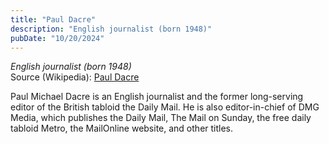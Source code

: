 ```yaml
---
title: "Paul Dacre"
description: "English journalist (born 1948)"
pubDate: "10/20/2024"
---
```


*English journalist (born 1948)*  
Source (Wikipedia): [Paul Dacre][1]

Paul Michael Dacre is an English journalist and the former long-serving editor of the British tabloid the Daily Mail. He is also editor-in-chief of DMG Media, which publishes the Daily Mail, The Mail on Sunday, the free daily tabloid Metro, the MailOnline website, and other titles.

[1]: https://en.wikipedia.org/wiki/Paul_Dacre
